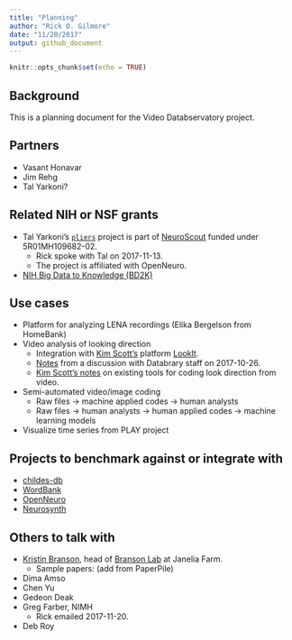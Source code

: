 ```yaml
---
title: "Planning"
author: "Rick O. Gilmore"
date: "11/20/2017"
output: github_document
---
```


```r
knitr::opts_chunk$set(echo = TRUE)
```

## Background

This is a planning document for the Video Databservatory project.

## Partners

- Vasant Honavar
- Jim Rehg
- Tal Yarkoni?

## Related NIH or NSF grants

- Tal Yarkoni's [`pliers`](https://github.com/tyarkoni/pliers) project is part of [NeuroScout](https://projectreporter.nih.gov/project_info_description.cfm?aid=9357698&icde=37015464) funded under 5R01MH109682-02.
    - Rick spoke with Tal on 2017-11-13.
    - The project is affiliated with OpenNeuro.
- [NIH Big Data to Knowledge (BD2K)](https://commonfund.nih.gov/bd2k)

## Use cases

- Platform for analyzing LENA recordings (Elika Bergelson from HomeBank)
- Video analysis of looking direction
    - Integration with [Kim Scott's](http://www.mit.edu/~kimscott/index.html) platform [LookIt](https://lookit.mit.edu/).
    - [Notes](https://docs.google.com/document/d/1Qkndhz6BPAcuKlL5RgmdaIvBvNzyG8oWWvSTMptku9w/edit) from a discussion with Databrary staff on 2017-10-26.
    - [Kim Scott's notes](https://docs.google.com/document/d/11S7D1FfVO0MsTO1kh9OtcN2rKSEM2BOuCtZcRTyMmMU/edit#heading=h.9htopc2auau2) on existing tools for coding look direction from video.
- Semi-automated video/image coding
    - Raw files -> machine applied codes -> human analysts
    - Raw files -> human analysts -> human applied codes -> machine learning models
- Visualize time series from PLAY project

## Projects to benchmark against or integrate with

- [childes-db](http://childes-db.stanford.edu/index.html)
- [WordBank](http://wordbank.stanford.edu)
- [OpenNeuro](http://openneuro.org)
- [Neurosynth](http://neurosynth.org)

## Others to talk with

- [Kristin Branson](https://www.janelia.org/people/kristin-branson), head of [Branson Lab](https://www.janelia.org/lab/branson-lab) at Janelia Farm.
    - Sample papers: (add from PaperPile)
- Dima Amso
- Chen Yu
- Gedeon Deak
- Greg Farber, NIMH
    - Rick emailed 2017-11-20.
- Deb Roy
